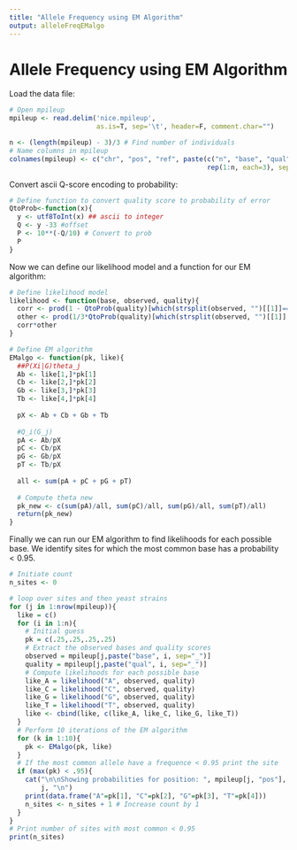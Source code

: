 ```yaml
---
title: "Allele Frequency using EM Algorithm"
output: alleleFreqEMalgo
---
```


# Allele Frequency using EM Algorithm

Load the data file:

```r
# Open mpileup
mpileup <- read.delim('nice.mpileup', 
                      as.is=T, sep='\t', header=F, comment.char="")

n <- (length(mpileup) - 3)/3 # Find number of individuals
# Name columns in mpileup
colnames(mpileup) <- c("chr", "pos", "ref", paste(c("n", "base", "qual"), 
                                                  rep(1:n, each=3), sep = '_'))
```

Convert ascii Q-score encoding to probability:

```r
# Define function to convert quality score to probability of error
QtoProb<-function(x){
  y <- utf8ToInt(x) ## ascii to integer
  Q <- y -33 #offset
  P <- 10**(-Q/10) # Convert to prob
  P
}
```

Now we can define our likelihood model and a function for our EM algorithm:

```r
# Define likelihood model
likelihood <- function(base, observed, quality){
  corr <- prod(1 - QtoProb(quality)[which(strsplit(observed, "")[[1]]==base)]) #If position equal to base
  other <- prod(1/3*QtoProb(quality)[which(strsplit(observed, "")[[1]]!=base)]) # If position not equal to base
  corr*other
}

# Define EM algorithm
EMalgo <- function(pk, like){
  ##P(Xi|G)theta_j
  Ab <- like[1,]*pk[1] 
  Cb <- like[2,]*pk[2]
  Gb <- like[3,]*pk[3]
  Tb <- like[4,]*pk[4]
  
  pX <- Ab + Cb + Gb + Tb
  
  #Q_i(G_j)
  pA <- Ab/pX
  pC <- Cb/pX
  pG <- Gb/pX
  pT <- Tb/pX
  
  all <- sum(pA + pC + pG + pT)
  
  # Compute theta new
  pk_new <- c(sum(pA)/all, sum(pC)/all, sum(pG)/all, sum(pT)/all)
  return(pk_new)
}
```

Finally we can run our EM algorithm to find likelihoods for each possible base.
We identify sites for which the most common base has a probability $< 0.95$.

```r
# Initiate count
n_sites <- 0

# loop over sites and then yeast strains
for (j in 1:nrow(mpileup)){
  like = c()
  for (i in 1:n){
    # Initial guess
    pk = c(.25,.25,.25,.25)
    # Extract the observed bases and quality scores
    observed = mpileup[j,paste("base", i, sep="_")]
    quality = mpileup[j,paste("qual", i, sep="_")]
    # Compute likelihoods for each possible base
    like_A = likelihood("A", observed, quality)
    like_C = likelihood("C", observed, quality)
    like_G = likelihood("G", observed, quality)
    like_T = likelihood("T", observed, quality)
    like <- cbind(like, c(like_A, like_C, like_G, like_T))
  }
  # Perform 10 iterations of the EM algorithm
  for (k in 1:10){
    pk <- EMalgo(pk, like)
  }
  # If the most common allele have a frequence < 0.95 print the site
  if (max(pk) < .95){
    cat("\n\nShowing probabilities for position: ", mpileup[j, "pos"], "in row", 
        j, "\n")
    print(data.frame("A"=pk[1], "C"=pk[2], "G"=pk[3], "T"=pk[4]))
    n_sites <- n_sites + 1 # Increase count by 1
  }
}
# Print number of sites with most common < 0.95
print(n_sites)
```

